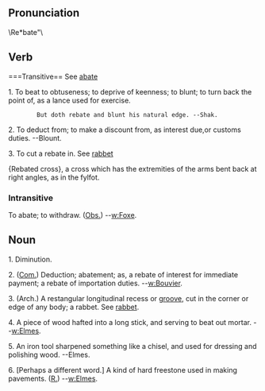 ==Pronunciation==
\Re*bate"\

==Verb==
===Transitive==
See [[abate]]

1. To beat to obtuseness; to deprive of keenness; to blunt; to turn back the point of, as a lance used for exercise.

         But doth rebate and blunt his natural edge. --Shak.

2. To deduct from; to make a discount from, as interest due,or customs duties. --Blount.

3. To cut a rebate in. See [[rabbet]]

{Rebated cross}, a cross which has the extremities of the arms bent back at right angles, as in the fylfot.

===Intransitive===
To abate; to withdraw. ([[Obs.]]) --[[w:Foxe]].

==Noun==

1. Diminution.

2. ([[Com.]]) Deduction; abatement; as, a rebate of interest for immediate payment; a rebate of importation duties. --[[w:Bouvier]].

3. (Arch.) A restangular longitudinal recess or [[groove]], cut in the corner or edge of any body; a rabbet. See [[rabbet]].

4. A piece of wood hafted into a long stick, and serving to beat out mortar. --[[w:Elmes]].

5. An iron tool sharpened something like a chisel, and used for dressing and polishing wood. --Elmes.

6. [Perhaps a different word.] A kind of hard freestone used in making pavements. ([[R.]]) --[[w:Elmes]].